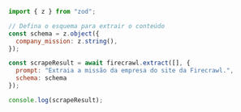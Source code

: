 ```js Node
import { z } from "zod";

// Defina o esquema para extrair o conteúdo
const schema = z.object({
  company_mission: z.string(),
});

const scrapeResult = await firecrawl.extract([], {
  prompt: "Extraia a missão da empresa do site da Firecrawl.",
  schema: schema
});

console.log(scrapeResult);
```
